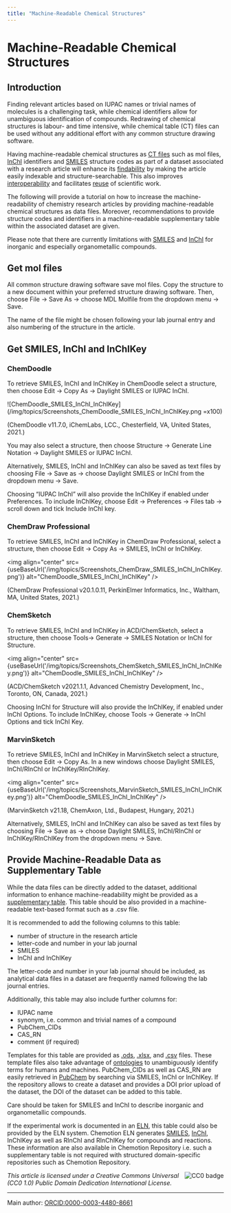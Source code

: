 ```yaml
---
title: "Machine-Readable Chemical Structures"
---
```

 # Machine-Readable Chemical Structures



## Introduction

Finding relevant articles based on IUPAC names or trivial names of molecules is a challenging task, while chemical identifiers allow for unambiguous identification of compounds. Redrawing of chemical structures is labour- and time intensive, while chemical table (CT) files can be used without any additional effort with any common structure drawing software. 

Having machine-readable chemical structures as [CT files](/docs/topics/ct_files) such as mol files, [InChI](/docs/topics/inchi) identifiers and [SMILES](/docs/topics/smiles) structure codes as part of a dataset associated with a research article will enhance its [findability](/docs/topics/fair) by making the article easily indexable and structure-searchable. This also improves [interoperability](/docs/topics/fair) and facilitates [reuse](/docs/topics/fair) of scientific work.

The following will provide a tutorial on how to increase the machine-readability of chemistry research articles by providing machine-readable chemical structures as data files. Moreover, recommendations to provide structure codes and identifiers in a machine-readable supplementary table within the associated dataset are given.

Please note that there are currently limitations with [SMILES](/docs/topics/smiles) and [InChI](/docs/topics/inchi) for inorganic and especially organometallic compounds. 

## Get mol files

All common structure drawing software save mol files. Copy the structure to a new document within your preferred structure drawing software. Then, choose File -> Save As -> choose MDL Molfile from the dropdown menu -> Save.

The name of the file might be chosen following your lab journal entry and also numbering of the structure in the article.

## Get SMILES, InChI and InChIKey

### ChemDoodle

To retrieve SMILES, InChI and InChIKey in ChemDoodle select a structure, then choose Edit -> Copy As -> Daylight SMILES or IUPAC InChI. 

<!-- <img align="center" src={useBaseUrl('/img/topics/Screenshots_ChemDoodle_SMILES_InChI_InChIKey.png')} alt="ChemDoodle_SMILES_InChI_InChIKey" /> -->

![ChemDoodle_SMILES_InChI_InChIKey](/img/topics/Screenshots_ChemDoodle_SMILES_InChI_InChIKey.png =x100)


(ChemDoodle v11.7.0, iChemLabs, LCC., Chesterfield, VA, United States, 2021.)

You may also select a structure, then choose Structure -> Generate Line Notation -> Daylight SMILES or IUPAC InChI.

Alternatively, SMILES, InChI and InChIKey can also be saved as text files by choosing File -> Save as -> choose Daylight SMILES or InChI from the dropdown menu -> Save.

Choosing “IUPAC InChI” will also provide the InChIKey if enabled under Preferences. To include InChIKey, choose Edit -> Preferences -> Files tab -> scroll down and tick Include InChI key. 

### ChemDraw Professional

To retrieve SMILES, InChI and InChIKey in ChemDraw Professional, select a structure, then choose Edit -> Copy As -> SMILES, InChI or InChIKey.

<img align="center" src={useBaseUrl('/img/topics/Screenshots_ChemDraw_SMILES_InChI_InChIKey.png')} alt="ChemDoodle_SMILES_InChI_InChIKey" />


(ChemDraw Professional v20.1.0.11, PerkinElmer Informatics, Inc., Waltham, MA, United States, 2021.)

### ChemSketch

To retrieve SMILES, InChI and InChIKey in ACD/ChemSketch, select a structure, then choose Tools-> Generate -> SMILES Notation or InChI for Structure.

<img align="center" src={useBaseUrl('/img/topics/Screenshots_ChemSketch_SMILES_InChI_InChIKey.png')} alt="ChemDoodle_SMILES_InChI_InChIKey" />


(ACD/ChemSketch v2021.1.1, Advanced Chemistry Development, Inc., Toronto, ON, Canada, 2021.) 

Choosing InChI for Structure will also provide the InChIKey, if enabled under InChI Options. To include InChIKey, choose Tools -> Generate -> InChI Options and tick InChI Key. 

### MarvinSketch

To retrieve SMILES, InChI and InChIKey in MarvinSketch select a structure, then choose Edit -> Copy As. In a new windows choose Daylight SMILES, InChI/RInChI or InChIKey/RInChIKey.

<img align="center" src={useBaseUrl('/img/topics/Screenshots_MarvinSketch_SMILES_InChI_InChIKey.png')} alt="ChemDoodle_SMILES_InChI_InChIKey" />


(MarvinSketch v21.18, ChemAxon, Ltd., Budapest, Hungary, 2021.)

Alternatively, SMILES, InChI and InChIKey can also be saved as text files by choosing File -> Save as -> choose Daylight SMILES, InChI/RInChI or InChIKey/RInChIKey from the dropdown menu -> Save.

## Provide Machine-Readable Data as Supplementary Table

While the data files can be directly added to the dataset, additional information to enhance machine-readability might be provided as a [supplementary table](https://doi.org/10.1186/s13321-021-00520-4). This table should be also provided in a machine-readable text-based format such as a .csv file.

It is recommended to add the following columns to this table:
- number of structure in the research article
- letter-code and number in your lab journal
- SMILES
- InChI and InChIKey

The letter-code and number in your lab journal should be included, as analytical data files in a dataset are frequently named following the lab journal entries.

Additionally, this table may also include further columns for:
- IUPAC name
- synonym, i.e. common and trivial names of a compound
- PubChem_CIDs
- CAS_RN
- comment (if required)

Templates for this table are provided as [.ods](pathname://../../../assets/Supplementary_table_template.ods), [.xlsx](pathname://../../../assets/Supplementary_table_template.xlsx), and [.csv](pathname://../../../assets/Supplementary_table_template.csv) files. These template files also take advantage of [ontologies](/docs/topics/ontology) to unambiguously identify terms for humans and machines. PubChem_CIDs as well as CAS_RN are easily retrieved in [PubChem](https://pubchem.ncbi.nlm.nih.gov/) by searching via SMILES, InChI or InChIKey. If the repository allows to create a dataset and provides a DOI prior upload of the dataset, the DOI of the dataset can be added to this table.

Care should be taken for SMILES and InChI to describe inorganic and organometallic compounds. 

If the experimental work is documented in an [ELN](/docs/topics/eln), this table could also be provided by the ELN system. Chemotion ELN generates [SMILES](/docs/topics/smiles), [InChI](/docs/topics/inchi), InChIKey as well as RInChI and RInChIKey for compounds and reactions. These information are also available in Chemotion Repository i.e. such a supplementary table is not required with structured domain-specific repositories such as Chemotion Repository.

<img align="right" src='https://licensebuttons.net/l/zero/1.0/88x31.png' alt="CC0 badge" />

*This article is licensed under a Creative Commons Universal (CC0 1.0) Public Domain Dedication International License.*

----
Main author: [ORCID:0000-0003-4480-8661](https://orcid.org/0000-0003-4480-8661)
